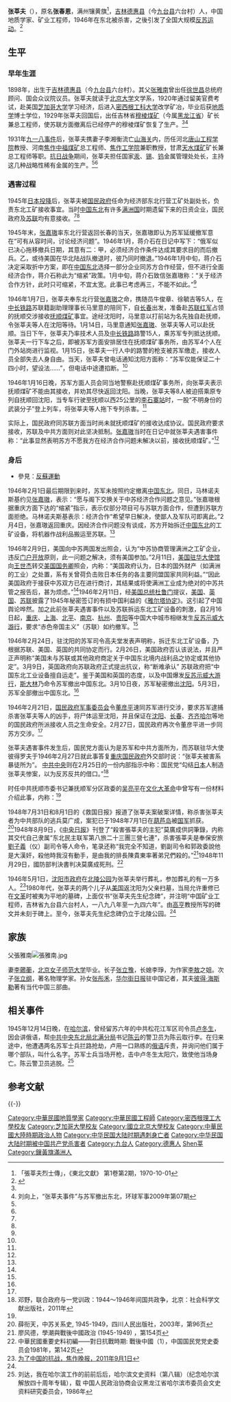 {{Infobox Biography
| subject_name   = 張莘夫 
| image_name     = Zhang Shenfu1898birth.jpg
| image_size     = 200px
| image_caption  = 張莘夫
| date_of_birth  = 1898年
| place_of_birth = {{QING}}[[吉林省|吉林]][[德惠县|德惠县]]
| date_of_death  = 1946年1月16日
| place_of_death = {{flagicon|USSR}} [[苏占满洲|苏占满洲]][[遼寧省|遼寧省]][[抚顺市|抚顺市]][[李石寨站|李石寨站]]（{{ROC|遼寧省}}[[撫順市|撫順市]][[李石寨站|李石寨站]]）
|nationality = {{ROC-1928}}
| occupation     = 中国地质学家、矿业工程师
}}

'''张莘夫'''（{{bd|1898年||1946年|1月16日|catIdx=Zhang張}}），原名'''张春恩'''，满州镶黄旗<ref>「張莘夫烈士傳」，《東北文獻》
第1卷第2期，1970-10-01</ref>，[[吉林省|吉林]][[德惠市|德惠县]]（今[[九台市|九台县]]六台村）人，中国地质学家、矿业工程师，1946年在东北被杀害，之後引发了全国大规模[[反苏运动|反苏运动]]。<ref name=jz>{{Cite web |url=http://epaper.jzrb.com/jzwb/html/2011-05/30/content_13706.htm |title=为了中国的抗战，焦作晚报，2011年5月30日 |access-date=2012年11月9日 |archive-url=https://web.archive.org/web/20160304125600/http://epaper.jzrb.com/jzwb/html/2011-05/30/content_13706.htm |archive-date=2016年3月4日 |dead-url=yes }}</ref>

==生平==
===早年生涯===
1898年，出生于[[吉林省|吉林]][[德惠市|德惠县]]（今[[九台市|九台县]]六台村）。其父[[张雅南|张雅南]]曾出任[[徐世昌|徐世昌]]总统府顾问、国会众议院议员。张莘夫就读于[[北京大学|北京大学]]文学系，1920年通过留美官费考试，赴美国[[芝加哥大学|芝加哥大学]]学习经济，后进入[[密西根理工大學|密西根工科大学]]改学矿冶，毕业后获[[地质学|地质学]]博士学位，1929年张莘夫回国后，出任吉林省[[穆棱煤矿|穆棱煤矿]]（今属[[黑龙江省|黑龙江省]]）矿长兼总工程师，使苏联方面撤离后已经停产的穆棱煤矿恢复了生产。<ref name=jz/><ref name=liu>刘向上，“张莘夫事件”与苏军撤出东北，环球军事2009年第07期</ref>

1931年[[九一八事件|九一八事件]]后，张莘夫携妻子李湘衡流亡[[山海关|山海关]]内，历任河北[[唐山工程学院|唐山工程学院]]教授、河南[[焦作煤矿|焦作中福煤矿]]总工程师、[[焦作工学院|焦作工学院]]兼职教授，甘肃[[天水煤矿|天水煤矿]]矿长兼总工程师等职。[[抗日战争|抗日战争]]期间，张莘夫担任国家[[汞|汞]]、[[锡|锡]]、[[钨|钨]]金属管理处处长，主持这几种战略性稀有金属的生产。<ref name=jz/><ref name=liu/>

===遇害过程===
1945年[[日本投降|日本投降]]后，张莘夫被[[国民政府|国民政府]]任命为经济部东北行营工矿处副处长，负责东北工矿接收事宜。当时[[中国东北|中国东北]]有许多[[满洲国|满洲国]]时期遗留下来的日资企业，国民政府及[[苏联|苏联]]均有意接收。<ref name=liu/><ref name=deng/>

1945年末，[[张嘉璈|张嘉璈]]率东北行营返回长春的当天，张嘉璈即认为苏军延缓撤军意在“可有从容时间，讨论经济问题”。1946年1月，蒋介石在日记中写下：“俄军似已决心拖移撤兵日期，其意有二：甲，必须经济合作条件达成其要求目的而后撤兵。乙，或待美国在华北陆战队撤退时，彼乃同时撤退。”1946年1月中旬，蒋介石决定采取折中方案，即在[[中国东北|中国东北]]选择一部分企业同苏方合作经营，但不进行全面经济合作，蒋介石称此为“缩紧”政策。1月中旬，蒋介石致信张嘉璈称：“关于经济合作方针，此时只可缩紧，不宜太宽。此事已考虑再三，不能不如此。”<ref name=deng/>

1946年1月7日，张莘夫奉东北行营[[张嘉璈|张嘉璈]]之命，携随员牛俊章、徐毓吉等5人，在[[中长铁路|中长铁路]]苏联籍副助理理事长马里意的陪同下，自[[长春|长春]]出发，准备赴[[苏联红军|苏联红军]]占领的抚顺交涉接收[[抚顺煤矿|抚顺煤矿]]事宜。途经沈阳时，马里意以打前站为名先独自赴抚顺，令张莘夫等人在沈阳等待。1月14日，马里意通知[[张嘉璈|张嘉璈]]、张莘夫等人可以赴抚顺。当日下午，张莘夫乃率技术人员及[[中长铁路|中长铁路]]路警15人，乘苏军专列抵达抚顺。张莘夫一行下车之后，即被苏军方面安排居住在抚顺煤矿事务所，由苏军4个人在门外站岗进行监视。1月15日，张莘夫一行人中的路警的枪支被苏军缴走，接收人员全部失去人身自由。当天，张莘夫曾电话通知沈阳方面称：“苏军仅能保证二十四小时，望设法……”，但电话中途遭掐断。<ref name=liu/>

1946年1月16日晚，苏军方面人员会同当地警察赴抚顺煤矿事务所，向张莘夫表示抚顺煤矿不能由其接收，并劝其尽快返回沈阳。当晚，张莘夫等8人被迫搭乘原专列自抚顺回沈阳，当专车行驶至抚顺以西25公里的[[李石寨站|李石寨站]]时，一股“不明身份的武装分子”登上列车，将张莘夫等人拖下专列杀害。<ref name=liu/>

实际上，国民政府同苏联方面当时尚未就抚顺煤矿的接收达成协议。国民政府要求接收，苏联及中共方面则对此坚决抵制。[[张嘉璈|张嘉璈]]当时在日记中就张莘夫遇害事件称：“此事显然表明苏方不愿我方在经济合作问题未解决以前，接收抚顺煤矿。”<ref name=deng/>

===身后===
* 參見：[[反蘇運動|反蘇運動]]
1946年2月1日最后期限到来时，苏军未按照约定撤离[[中国东北|中国东北]]。同日，马林诺夫斯基约见[[张嘉璈|张嘉璈]]，表示：“愿与阁下交换关于中苏经济合作问题之意见。”张嘉璈根据重庆方面下达的“缩紧”指示，表示仅部分项目可与苏联方面合作，但遭到苏联方面拒绝。马林诺夫斯基表示：经济合作“希望早日解决，使鄙人及军队可即离此。”2月4日，张嘉璈返回重庆。因经济合作问题没有谈成，苏方开始拆迁[[中国东北|中国东北]]的工矿设备，将机器作战利品搬运至苏联。<ref name=liu/>

1946年2月9日，美国向中苏两国发出照会，认为“中苏协商管理满洲之工矿企业，违反[[门户开放|门户开放]]原则，此一问题之解决，须有美国参加。”2月11日，[[美国驻华大使馆|美国驻华大使馆]]向[[王世杰|王世杰]]转交[[美国国务卿|美国国务卿]]照会，内称：“美国政府认为，日本的国外财产（如满洲的工业）之处置，系有关曾荷负击败日本任务的各主要同盟国家共同利益。”“因此美国政府于接获中苏双方已在进行商讨，其结果或将使满洲工业成为绝对的中苏共管之报告后，甚为烦虑。”<ref name=deng/>1946年2月11日，经[[美国总统|美国总统]][[杜鲁门|杜鲁门]]提议，[[美国|美国]]、[[英国|英国]]、[[苏联|苏联]]披露了1945年秘密签订的有损中国利益的《[[雅尔塔协定|雅尔塔协定]]》。这引起了中国舆论哗然。加之此前张莘夫遇害事件以及苏联拆运东北工矿设备的刺激，自2月16日起，[[重庆|重庆]]、[[上海|上海]]、[[北平|北平]]、[[南京|南京]]、[[杭州|杭州]]、[[贵阳|贵阳]]等中国大中城市相继发生[[反苏运动|反苏示威大游行]]，要求“赤色帝国主义”（苏联）如约撤军。<ref name=liu/>

1946年2月24日，驻沈阳的苏军司令高夫堂发表声明称，拆迁东北工矿设备，乃根据苏联、美国、英国的共同协定而行。2月26日，美国政府否认该说法，并且严正声明称“美国未与苏联或其他政府商定关于中国东北境内战利品之协定或其他协定”。3月9日，英国政府向苏联政府正式提出抗议，称“断难承认” 苏联政府把“中国东北工业设备擅自运走”。鉴于美国和英国的态度，以及中国爆发[[反苏运动|反苏示威大游行]]，[[斯大林|斯大林]]乃命令苏军撤出中国东北。3月10日夜，苏军秘密撤出[[沈阳|沈阳]]。5月3日，苏军全部撤出中国东北。<ref name=liu/>

1946年2月21日，[[国民政府军事委员会|国民政府军事委员会]]令[[董彦平|董彦平]]速同苏军进行交涉，要求苏军逮捕杀害张莘夫等人的凶手，将尸体运至沈阳，并且保证在[[沈阳|沈阳]]、[[长春|长春]]、[[齐齐哈尔|齐齐哈尔]]等地的国民政府所派接收人员之生命安全。2月27日，国民政府再次令董彦平进一步同苏方交涉。<ref name=liu/>

张莘夫遇害事件发生后，国民党方面认为是苏军和中共方面所为，而苏联驻华大使彼得罗夫于1946年2月27日就此事答复[[重庆国民政府|重庆国民政府]]外交部时说：“张莘夫被害系暴徒所为”。 [[中共中央|中共中央]]则在2月25日的一份内部指示中称：国民党“勾结[[日本|日本]]人制造张莘夫惨案，以为反苏反共的借口。”<ref name=deng>邓野，联合政府与一党训政：1944～1946年间国共政争，北京：社会科学文献出版社，2011年</ref>

时任中共抚顺市委书记兼抚顺军分区政委的[[吴亮平|吴亮平]]在[[文化大革命|文化大革命]]中曾写有一份材料介绍此事，内称：<ref name=deng/>
{{引用|国民党派张莘夫等人来接收抚顺矿务局和抚顺煤矿。那时，我们的方针是对接收进行抵制，他们未能实现接权。不多几天，他们就走了，我们派人送他们出去。到了半路，来了电话，说是[[苏联红军|苏联红军]]军官要搞他们。我当时在电话上听了，摸不清情况。当时苏联红军部队驻抚顺，实行军管，红军的事，我们无权管，（我）听了就说，让他们搞去，没有提出反对，这是政策上犯了大错误。苏联红军指挥我们部队，说他们是坏人，把他们几个人杀了。此事件给国民党利用作为进行反共宣传的一个口实，使党的政治影响遭受了损失，迄今每念及此，辄深为痛心。这一事件的重要责任，是作为地方党委书记的我，应当负责的。为此政策上的大错误，我受到[[东北局|东北局]]给的撤销工作处分，我作了检讨，并于1月底离开了抚顺的工作。}}

1948年7月31日和8月1日的《救国日报》报道了张莘夫案破案详情，称杀害张莘夫者为中共部队的逃兵莫广成，案犯已于1948年7月1日在[[葫芦岛|葫芦岛]]被[[中華民國國軍|国军]]抓获。<ref>薛衔天，中苏关系史, 1945-1949，四川人民出版社，2003年，第96页</ref>1948年8月9日，《[[中央日报|中央日报]]》刊登了“殺害張莘夫的主犯”莫廣成供詞筆錄，内称其交代自己隶属“东北民主联军第八旅二十三團三營七連”，杀害張莘夫是奉保安旅[[劉子義|劉子義]]（仪）副司令等人命令，笔录还称“我完全不知道，劉副司令和郭政委說他是大漢奸，殺他時我沒有動手，是由我的排長陳貴東率著弟兄們殺的。”<ref>廖风德，學潮與戰後中國政治 (1945-1949) ，第154页</ref>1948年11月29日，國防部判決書判决莫廣成死刑。<ref>中華民國重要史料初編——對日抗戰時期: 戰後中國（1），中国国民党党史委员会1981年，第142页</ref>

1946年5月1日，[[沈阳市政府|沈阳市政府]]在[[北陵公园|北陵公园]]为张莘夫举行葬礼，参加葬礼的有一万多人。<ref name=wlzg>[http://epaper.jzrb.com/jzwb/html/2011-09/01/content_41219.htm 为了中国的抗战，焦作晚报，2011年9月1日]{{Dead link|date=2019年10月 |bot=InternetArchiveBot |fix-attempted=yes }}</ref>1980年代，张莘夫的两个儿子从[[美国|美国]]返沈阳为父亲扫墓，当局允许重修已在[[文革|文革]]时被夷为平地的墓碑，上面仅书“张莘夫先生纪念碑”，并注明“中国矿业工程师，吉林省九台县六台村人，一八九八年至一九四六年”。由[[高亨|高亨]]教授所写的碑文并未刻于碑上。至今，张莘夫先生纪念碑仍立于北陵公园。<ref name=wlzg/>

== 家族 ==

父張雅南[[File:張雅南.jpg|thumb]]

妻[[李薌蘅|李薌蘅]]，[[北京女子师范大学|北京女子师范大学]]毕业。长子[[张立豫|张立豫]]，长媳李琤，为作家[[李敖|李敖]]之姐。次子[[张立纲|张立纲]]，著名物理学家。孙女[[张彤禾|张彤禾]]，[[华尔街日报|华尔街日报]]驻中国记者，其夫[[彼得·海斯勒|彼得·海斯勒]]著有当代中国三部曲。

== 相关事件 ==
1945年12月14日晚，在[[哈尔滨|哈尔滨]]，曾经留苏六年的中共松花江军区司令员[[卢冬生|卢冬生]]，因会讲俄语，帮[[中共中央东北局北满分局|中共中央东北局北满分局]]书记[[陈云|陈云]]的警卫员为陈云取行李。在归来途中，他遭遇两名苏军士兵拦路抢劫，卢用一口熟练的[[俄语|俄语]]斥责，并询问他们属于哪个部队，叫什么名字。苏军士兵当场开枪，击中卢冬生太阳穴，致使他当场身亡。陈云警卫员逃脱。<ref name=ld>刘达，我在哈尔滨工作的前前后后，哈尔滨文史资料（第八辑）（纪念哈尔滨解放四十周年专辑），载 中国人民政治协商会议黑龙江省哈尔滨市委员会文史资料研究委员会，1986年</ref>

== 参考文献 ==
{{Reflist}}

{{-}}
{{第二次国共内战}}

{{DEFAULTSORT:Zhang張}}
[[Category:中華民國地質學家|Category:中華民國地質學家]]
[[Category:中華民國工程師|Category:中華民國工程師]]
[[Category:密西根理工大學校友|Category:密西根理工大學校友]]
[[Category:芝加哥大學校友|Category:芝加哥大學校友]]
[[Category:國立北京大學校友|Category:國立北京大學校友]]
[[Category:中華民國大陸時期政治人物|Category:中華民國大陸時期政治人物]]
[[Category:中华民国大陆时期遇刺身亡者|Category:中华民国大陆时期遇刺身亡者]]
[[Category:中华民国大陆时期被中国共产党杀害者|Category:中华民国大陆时期被中国共产党杀害者]]
[[Category:九台人|Category:九台人]]
[[Category:德惠人|Category:德惠人]]
[[Category:張姓|Shen莘]]
[[Category:鑲黃旗滿洲人|Category:鑲黃旗滿洲人]]